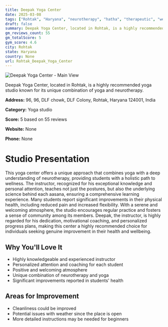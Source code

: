 ```yaml
---
title: Deepak Yoga Center
date: 2025-03-08
tags: ["Rohtak", "Haryana", "neurotherapy", "hatha", "therapeutic", "welcoming", "holistic", "Rohtak"]  
draft: false
summary: Deepak Yoga Center, located in Rohtak, is a highly recommended yoga studio known for its unique combination of yoga and neurotherapy.
gm_reviews_count: 55
gm_totalScore: 5
gym_score: 4.6
city: Rohtak
state: Haryana
country: None
url: Rohtak_Deepak_Yoga_Center
---
```


<div className="aspect-[16/9] relative my-8">
  <img 
    src="https://lh5.googleusercontent.com/p/AF1QipPQs1FGu4pUItaJFD3-C9DjmpQPUbO2VrNCXHS8=w1920-h1080-k-no"
    alt="Deepak Yoga Center - Main View"
    className="object-cover absolute inset-0 w-full h-full rounded-lg"
  />
</div>

Deepak Yoga Center, located in Rohtak, is a highly recommended yoga studio known for its unique combination of yoga and neurotherapy.

**Address:** 96, 96, DLF chowk, DLF Colony, Rohtak, Haryana 124001, India

**Category:** Yoga studio

**Score:** 5 based on 55 reviews

**Website:** None

**Phone:** None

# Studio Presentation

This yoga center offers a unique approach that combines yoga with a deep understanding of neurotherapy, providing students with a holistic path to wellness. The instructor, recognized for his exceptional knowledge and personal attention, teaches not just the postures, but also the underlying science behind each aasana, ensuring a comprehensive learning experience. Many students report significant improvements in their physical health, including reduced pain and increased flexibility. With a serene and welcoming atmosphere, the studio encourages regular practice and fosters a sense of community among its members. Deepak, the instructor, is highly regarded for his dedication, motivational coaching, and personalized progress plans, making this center a highly recommended choice for individuals seeking genuine improvement in their health and wellbeing.

## Why You'll Love It

- Highly knowledgeable and experienced instructor
- Personalized attention and coaching for each student
- Positive and welcoming atmosphere
- Unique combination of neurotherapy and yoga
- Significant improvements reported in students' health

## Areas for Improvement

- Cleanliness could be improved
- Potential issues with weather since the place is open
- More detailed instructions may be needed for beginners

<div className="grid grid-cols-1 xl:grid-cols-2 gap-4 my-8">

</div>